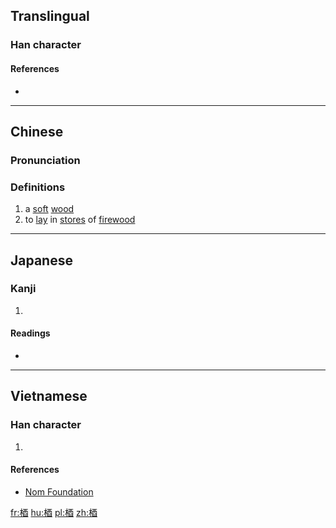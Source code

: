 ==Translingual==

===Han character===
{{Han char|rn=75|rad=木|as=07|sn=11|four=|canj=DMCW,XDMCW|ids=⿰木酉}}

====References====
* {{Han ref|kx=0528.070|dkj=14829|dj=0916.210|hdz=21211.030|uh=6884|ud=26756}}

----

==Chinese==
{{zh-forms}}

===Pronunciation===
{{zh-pron
|m=yǒu
|c=jau5
|mc=y
|oc=y
|ma=
|cat=n,v
}}

===Definitions===
# a [[soft]] [[wood]]
# to [[lay]] in [[store]]s of [[firewood]]

----

==Japanese==

===Kanji===
{{ja-kanji|grade=|rs=木07}}

# {{defn|lang=ja|sort=木07}}

====Readings====
* {{ja-readings|on=[[よう]] (yō), [[ゆ]] (yu)|kun=[[やく]] (yaku)}}

----

==Vietnamese==

===Han character===
{{vi-readings|rs=木07|hanviet=[[giậu]], [[đậu]]}}

# {{defn|lang=vi|sort=木07}}

====References====
* [http://nomfoundation.org/common/nom_details.php?codepoint=6884 Nom Foundation]

[[fr:梄]]
[[hu:梄]]
[[pl:梄]]
[[zh:梄]]